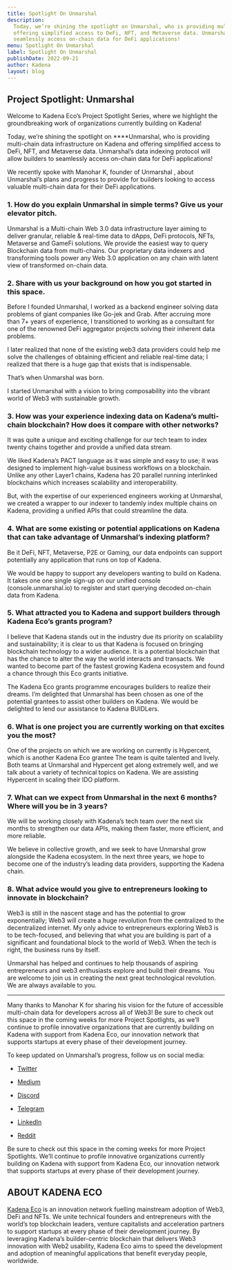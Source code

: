 ```yaml
---
title: Spotlight On Unmarshal
description:
  Today, we’re shining the spotlight on Unmarshal, who is providing multi-chain data infrastructure on Kadena and
  offering simplified access to DeFi, NFT, and Metaverse data. Unmarshal’s data indexing protocol will allow builders to
  seamlessly access on-chain data for DeFi applications!
menu: Spotlight On Unmarshal
label: Spotlight On Unmarshal
publishDate: 2022-09-21
author: Kadena
layout: blog
---
```


## Project Spotlight: Unmarshal

Welcome to Kadena Eco’s Project Spotlight Series, where we highlight the groundbreaking work of organizations currently
building on Kadena!

Today, we’re shining the spotlight on \*\*\*\*Unmarshal, who is providing multi-chain data infrastructure on Kadena and
offering simplified access to DeFi, NFT, and Metaverse data. Unmarshal’s data indexing protocol will allow builders to
seamlessly access on-chain data for DeFi applications!

We recently spoke with Manohar K, founder of Unmarshal , about Unmarshal’s plans and progress to provide for builders
looking to access valuable multi-chain data for their DeFi applications.

### 1. How do you explain Unmarshal in simple terms? Give us your elevator pitch.

Unmarshal is a Multi-chain Web 3.0 data infrastructure layer aiming to deliver granular, reliable & real-time data to
dApps, DeFi protocols, NFTs, Metaverse and GameFi solutions. We provide the easiest way to query Blockchain data from
multi-chains. Our proprietary data indexers and transforming tools power any Web 3.0 application on any chain with
latent view of transformed on-chain data.

### 2. Share with us your background on how you got started in this space.

Before I founded Unmarshal, I worked as a backend engineer solving data problems of giant companies like Go-jek and
Grab. After accruing more than 7+ years of experience, I transitioned to working as a consultant for one of the renowned
DeFi aggregator projects solving their inherent data problems.

I later realized that none of the existing web3 data providers could help me solve the challenges of obtaining efficient
and reliable real-time data; I realized that there is a huge gap that exists that is indispensable.

That’s when Unmarshal was born.

I started Unmarshal with a vision to bring composability into the vibrant world of Web3 with sustainable growth.

### 3. How was your experience indexing data on Kadena’s multi-chain blockchain? How does it compare with other networks?

It was quite a unique and exciting challenge for our tech team to index twenty chains together and provide a unified
data stream.

We liked Kadena’s PACT language as it was simple and easy to use; it was designed to implement high-value business
workflows on a blockchain. Unlike any other Layer1 chains, Kadena has 20 parallel running interlinked blockchains which
increases scalability and interoperability.

But, with the expertise of our experienced engineers working at Unmarshal, we created a wrapper to our indexer to
tandemly index multiple chains on Kadena, providing a unified APIs that could streamline the data.

### 4. What are some existing or potential applications on Kadena that can take advantage of Unmarshal’s indexing platform?

Be it DeFi, NFT, Metaverse, P2E or Gaming, our data endpoints can support potentially any application that runs on top
of Kadena.

We would be happy to support any developers wanting to build on Kadena. It takes one one single sign-up on our unified
console (console.unmarshal.io) to register and start querying decoded on-chain data from Kadena.

### 5. What attracted you to Kadena and support builders through Kadena Eco’s grants program?

I believe that Kadena stands out in the industry due its priority on scalability and sustainability; it is clear to us
that Kadena is focused on bringing blockchain technology to a wider audience. It is a potential blockchain that has the
chance to alter the way the world interacts and transacts. We wanted to become part of the fastest growing Kadena
ecosystem and found a chance through this Eco grants initiative.

The Kadena Eco grants programme encourages builders to realize their dreams. I’m delighted that Unmarshal has been
chosen as one of the potential grantees to assist other builders on Kadena. We would be delighted to lend our assistance
to Kadena BUIDLers.

### 6. What is one project you are currently working on that excites you the most?

One of the projects on which we are working on currently is Hypercent, which is another Kadena Eco grantee The team is
quite talented and lively. Both teams at Unmarshal and Hypercent get along extremely well, and we talk about a variety
of technical topics on Kadena. We are assisting Hypercent in scaling their IDO platform.

### 7. What can we expect from Unmarshal in the next 6 months? Where will you be in 3 years?

We will be working closely with Kadena’s tech team over the next six months to strengthen our data APIs, making them
faster, more efficient, and more reliable.

We believe in collective growth, and we seek to have Unmarshal grow alongside the Kadena ecosystem. In the next three
years, we hope to become one of the industry’s leading data providers, supporting the Kadena chain.

### 8. What advice would you give to entrepreneurs looking to innovate in blockchain?

Web3 is still in the nascent stage and has the potential to grow exponentially; Web3 will create a huge revolution from
the centralized to the decentralized internet. My only advice to entrepreneurs exploring Web3 is to be tech-focused, and
believing that what you are building is part of a significant and foundational block to the world of Web3. When the tech
is right, the business runs by itself.

Unmarshal has helped and continues to help thousands of aspiring entrepreneurs and web3 enthusiasts explore and build
their dreams. You are welcome to join us in creating the next great technological revolution. We are always available to
you.

---

Many thanks to Manohar K for sharing his vision for the future of accessible multi-chain data for developers across all
of Web3! Be sure to check out this space in the coming weeks for more Project Spotlights, as we’ll continue to profile
innovative organizations that are currently building on Kadena with support from Kadena Eco, our innovation network that
supports startups at every phase of their development journey.

To keep updated on Unmarshal’s progress, follow us on social media:

- [Twitter](https://twitter.com/unmarshal)

- [Medium](http://blog.unmarshal.io)

- [Discord](http://discord.gg/SqhYdGYtEr)

- [Telegram](https://t.me/Unmarshal_Announcements)

- [LinkedIn](https://www.linkedin.com/company/unmarshal-io/)

- [Reddit](https://www.reddit.com/r/unmarshal_io)

Be sure to check out this space in the coming weeks for more Project Spotlights. We’ll continue to profile innovative
organizations currently building on Kadena with support from Kadena Eco, our innovation network that supports startups
at every phase of their development journey.

## ABOUT KADENA ECO

[Kadena Eco](https://medium.com/kadena-io/kadena-eco-grants-e5368b4f4c3a) is an innovation network fuelling mainstream
adoption of Web3, DeFi and NFTs. We unite technical founders and entrepreneurs with the world’s top blockchain leaders,
venture capitalists and acceleration partners to support startups at every phase of their development journey. By
leveraging Kadena’s builder-centric blockchain that delivers Web3 innovation with Web2 usability, Kadena Eco aims to
speed the development and adoption of meaningful applications that benefit everyday people, worldwide.
